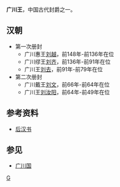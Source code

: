 '''广川王'''，中国古代封爵之一。

==汉朝==
*第一次册封 
**广川惠王[[劉越_(西漢)|刘越]]，前148年-前136年在位 
**广川缪王[[刘齐_(汉朝)|刘齐]]，前136年-前91年在位
**广川王[[刘去|刘去]]，前91年-前79年在位
*第二次册封
**广川戴王[[刘文_(广川王)|刘文]]，前66年-前64年在位 
**广川王[[刘汝阳|刘汝阳]]，前64年-前49年在位

==参考资料==
*[[后汉书|后汉书]]

==参见==
*[[广川国|广川国]]

{{Disambiguation|Cat=三字中国王爵消歧义}}
[[Category:汉朝诸侯王封号|G]]